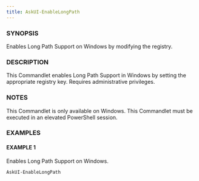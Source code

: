 ---
title: AskUI-EnableLongPath
---


### SYNOPSIS

Enables Long Path Support on Windows by modifying the registry.

### DESCRIPTION

This Commandlet enables Long Path Support in Windows by setting the appropriate registry key.
Requires administrative privileges.

### NOTES

This Commandlet is only available on Windows.
This Commandlet must be executed in an elevated PowerShell session.

### EXAMPLES

#### EXAMPLE 1

Enables Long Path Support on Windows.

```powershell
AskUI-EnableLongPath
```

